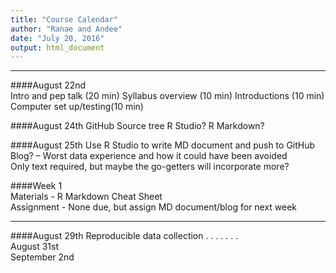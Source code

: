 ```yaml
---
title: "Course Calendar"
author: "Ranae and Andee"
date: "July 20, 2016"
output: html_document
---
```


____________________________________________________________________________________________  

####August 22nd  
   Intro and pep talk (20 min) 
   Syllabus overview (10 min)
   Introductions (10 min)
   Computer set up/testing(10 min)  
   
####August 24th
   GitHub
   Source tree
   R Studio?
   R Markdown?  
   
####August 25th
   Use R Studio to write MD document and push to GitHub  
      Blog? -- Worst data experience and how it could have been avoided  
      Only text required, but maybe the go-getters will incorporate more?  
     
####Week 1  
   Materials - R Markdown Cheat Sheet  
   Assignment - None due, but assign MD document/blog for next week  
   
   
___________________________________________________________________________________________

   
####August 29th 
   Reproducible data collection . . . . . . .   
   August 31st  
September 2nd